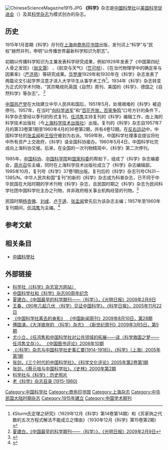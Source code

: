 {{About||美國學術期刊|科學 (期刊)|科學的其他意義|科學 (消歧義)}}
[[File:ChineseScienceMagazine1915.JPG|thumb]]
'''《科学》'''杂志是[[中國科學社|中國科學社]]以[[美国科学促进会|美国科学促进会]]（{{lang|en|AAAS}}）及其[[科学杂志|科学杂志]]为模式创办的杂志。

==历史==
1915年1月首期《科学》月刊在[[上海|上海]]由[[商务印书馆|商务印书馆]]出版，发刊词上“科学”与“民权”赫然并列，申明“以传播世界最新科学知识为职志”。

初期以传播科学知识为主兼发表科学研究成果，例如1928年发表了《中国第四纪人骨之发现》（[[翁文灏|翁文灏]]） 、《航空与天气》（[[竺可桢|竺可桢]]）、《在当代物理学中的确定率与因果率》（[[严济慈|严济慈]]）等研究成果。[[华罗庚|华罗庚]]1929年和1930年在《科学》杂志发表了两篇论文引起学界注意才进入大学毕生从事学术工作<ref>《Sturm氏定理之研究》（1929年12月《科学》第14卷第14期）和《苏家驹之代数的五次方程式解法不能成立之理由》（1930年12月《科学》第15卷第2期）</ref>。1934年《科学》杂志转变为正式的学术刊物，“其宗略规托英国《自然》周刊、美国的《科学》、德国之《自然科学》等杂志”。 <ref>[http://www.gmw.cn/content/2009-02/09/content_885798.htm 夏建白，《中国最早的科学期刊——〈科学〉》，《光明日报》2009年2月9日]</ref>

[[中国共产党|中国共产党]]在大陆建立中华人民共和国后，1951年5月，处境艰难的《科学》被迫停刊。1957年，在当时“[[向科学进军|向科学进军]]”和“[[双百方针|百花齐放、百家争鸣]]”口号方针的条件下，科学杂志曾经以季刊的形式复刊，[[任鸿隽|任鸿隽]]主持复刊的《科学》编辑工作，由上海的科学技术出版社（今[[上海科学技术出版社|上海科学技术出版社]]）出版。复刊的《科学》杂志自1957年7月的第33卷第1期至1960年4月的36卷第2期，共有4卷12期。在[[反右运动|反右运动]]中，中国科学社的[[张孟闻|张孟闻]]和[[王恒守|王恒守]]被划为右派。1959年秋，中国科学社理事会提议将社中所有资产上交政府，《科学》请全国科协接办。1960年5月4日，中国科学社完成向上海科协交接。后来，在全国的一次刊物精简中，《科学》第二次停刊。

1985年，[[中国科协|中国科协]]、[[中国科学院|中国科学院]]和[[国家科委|国家科委]]的帮助下，组成了《科学》杂志编委会，[[周光召|周光召]]任主编，同时在上海科学技术出版社成立了《科学》杂志编辑部。1985年10月，复刊号《科学》37卷1期出版。复刊后的《科学》杂志刊号CN31－1385/N。中华人民共和国“复刊”的新的《科学》杂志成为科普杂志，已不同于中华民国在大陆时期的学术刊物《科学》杂志，且民国时期之《科学》杂志为民间科学社团中国科学社主办之刊物，并非政府相关事业机构经营的刊物。<ref>{{Cite web |url=http://phtv.ifeng.com/program/tfzg/detail_2013_01/22/21460509_0.shtml |title=从《科学》杂志创刊看科学发展在中国艰难进程 |access-date=2021-08-15 |archive-date=2021-08-15 |archive-url=https://web.archive.org/web/20210815081343/http://phtv.ifeng.com/program/tfzg/detail_2013_01/22/21460509_0.shtml |dead-url=no }}</ref>

民国时期[[杨杏佛|杨杏佛]]、[[刘咸|刘咸]]、[[卢于道|卢于道]]、[[张孟闻|张孟闻]]曾先后为该杂志主编；1957年至1960年复刊期间，[[任鸿隽|任鸿隽]]为主编。<ref>{{Cite web |url=http://www.shtong.gov.cn/newsite/node2/node2245/node4521/node29047/userobject1ai54449.html |title=上海出版志：大事记（1193年至1928年） |access-date=2021-08-21 |archive-date=2021-08-15 |archive-url=https://web.archive.org/web/20210815082203/http://www.shtong.gov.cn/newsite/node2/node2245/node4521/node29047/userobject1ai54449.html |dead-url=no }}</ref>

==参考文献==
{{reflist|30em}}

==相关条目==
*[[中國科學社|中國科學社]]

==外部链接==
*[https://web.archive.org/web/20160725213902/http://www.kexuemag.com/Index.asp 科学社（《科学》杂志官方网站）]
* [https://web.archive.org/web/20080517165804/http://www.kexuemag.com/90nian/kexue90zl.htm 中国科学社和《科学》杂志90周年纪念]
* [http://www.gmw.cn/content/2009-02/09/content_885798.htm 夏建白，《中国最早的科学期刊——〈科学〉》，《光明日报》2009年2月9日 ]
* [http://scitech.people.com.cn/GB/1056/3877424.html 王春，《90年几起几伏 〈科学〉见证中国科学》，《科学日报》，2005年11月22日] {{Wayback|url=http://scitech.people.com.cn/GB/1056/3877424.html |date=20061230170322 }}
* [http://magazine.sina.com/gb/chinanewsweek/2009028/2009-08-10/ba75024.html 《中国科学社离去的身影》  ,《中国新闻周刊》2009年8月10日，第28期] {{Wayback|url=http://magazine.sina.com/gb/chinanewsweek/2009028/2009-08-10/ba75024.html |date=20160304192118 }}
* [http://magazine.sina.com/gb/newtimesweekly/2008005/20080310/230261568.html 傅国湧，《大洋彼岸的 〈科学〉杂志》,《新世纪周刊》2009年3月5日，第5期] {{Wayback|url=http://magazine.sina.com/gb/newtimesweekly/2008005/20080310/230261568.html |date=20160304191213 }}
*[http://big5.dushu.com/news/2007/08-12/17889.html 尤小立，《任鸿隽和中国科学社对公共领域的拓展——读〈科学救国之梦——任鸿隽文存〉》， 《中国图书评论》2006年10期]{{dead link|date=2018年4月 |bot=InternetArchiveBot |fix-attempted=yes }}
*[http://www.csc.pku.edu.cn/art.php?sid=2764 《〈科学〉杂志与中国科学社史事汇要(1914-1918)》，《科学》（上海）2005年第1期 ]{{dead link|date=2018年4月 |bot=InternetArchiveBot |fix-attempted=yes }}
*[https://web.archive.org/web/20160304081152/http://sourcedb.cas.cn/sourcedb_scr_cas/zwqkk/gwqkwz/200911/t20091121_2672971.html 张剑，《三个时代的中国科学社》，《科学文化评论》2005年第2卷第1期]
*[https://web.archive.org/web/20160310035535/http://www.historyshanghai.com/admin/WebEdit/UploadFile/0002ZJ.pdf 张剑，《蔡元培与中国科学社》，《史林》2000年第2期]
* [https://web.archive.org/web/20080908101005/http://www.kexuemag.com/oldimage.htm 科学社与《科学》：历史照片]
* [https://web.archive.org/web/20080516100354/http://www.kexuemag.com/oldkx/oldkxmag.asp 老《科学》杂志目录 (1915-1960)]

[[Category:中国科学社|Category:中国科学社]]
[[Category:商务印书馆|Category:商务印书馆]]
[[Category:上海杂志|Category:上海杂志]]
[[Category:中华民国大陆时期杂志|Category:中华民国大陆时期杂志]]
[[Category:1915年建立|Category:1915年建立]]
[[Category:中国学术期刊|Category:中国学术期刊]]